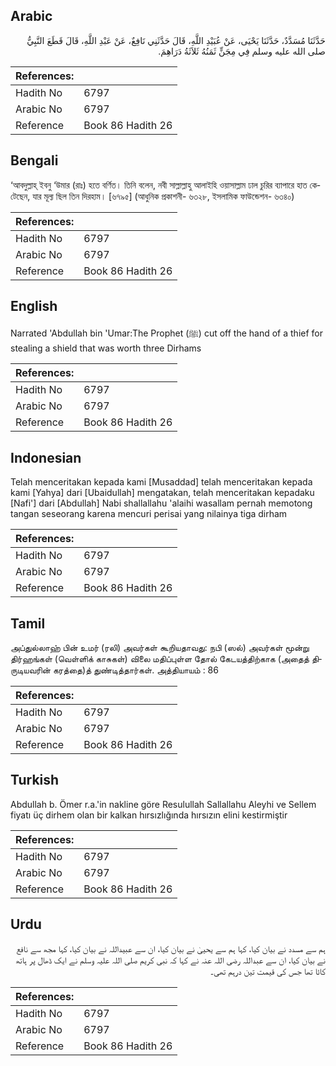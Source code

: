 ## Arabic

<div
  dir="rtl"
  lang="ar"
  style={{ fontSize: "larger", backgroundColor: "#f8f9fa", padding: 20 }}
>
  حَدَّثَنَا مُسَدَّدٌ، حَدَّثَنَا يَحْيَى، عَنْ عُبَيْدِ اللَّهِ، قَالَ
  حَدَّثَنِي نَافِعٌ، عَنْ عَبْدِ اللَّهِ، قَالَ قَطَعَ النَّبِيُّ صلى الله عليه
  وسلم فِي مِجَنٍّ ثَمَنُهُ ثَلاَثَةُ دَرَاهِمَ‏.‏
</div>
<div style={{ backgroundColor: "#f8f9fa", padding: 20, marginBottom: 10 }}>
  <table>
    <thead>
      <tr>
        <th>References:</th>
        <th></th>
      </tr>
    </thead>
    <tbody>
      <tr>
        <td>Hadith No</td>
        <td>6797</td>
      </tr>
      <tr>
        <td>Arabic No</td>
        <td>6797</td>
      </tr>
      <tr>
        <td>Reference</td>
        <td>Book 86 Hadith 26</td>
      </tr>
    </tbody>
  </table>
</div>

## Bengali

<div
  dir="ltr"
  lang="bn"
  style={{ fontSize: "larger", backgroundColor: "#f8f9fa", padding: 20 }}
>
  ‘আবদুল্লাহ্ ইবনু ‘উমার (রাঃ) হতে বর্ণিত। তিনি বলেন, নবী সাল্লাল্লাহু আলাইহি
  ওয়াসাল্লাম ঢাল চুরির ব্যাপারে হাত কেটেছেন, যার মূল্য ছিল তিন দিরহাম। [৬৭৯৫]
  (আধুনিক প্রকাশনী- ৬৩২৮, ইসলামিক ফাউন্ডেশন- ৬৩৪০)
</div>
<div style={{ backgroundColor: "#f8f9fa", padding: 20, marginBottom: 10 }}>
  <table>
    <thead>
      <tr>
        <th>References:</th>
        <th></th>
      </tr>
    </thead>
    <tbody>
      <tr>
        <td>Hadith No</td>
        <td>6797</td>
      </tr>
      <tr>
        <td>Arabic No</td>
        <td>6797</td>
      </tr>
      <tr>
        <td>Reference</td>
        <td>Book 86 Hadith 26</td>
      </tr>
    </tbody>
  </table>
</div>

## English

<div
  dir="ltr"
  lang="en"
  style={{ fontSize: "larger", backgroundColor: "#f8f9fa", padding: 20 }}
>
  Narrated 'Abdullah bin 'Umar:The Prophet (ﷺ) cut off the hand of a thief for
  stealing a shield that was worth three Dirhams
</div>
<div style={{ backgroundColor: "#f8f9fa", padding: 20, marginBottom: 10 }}>
  <table>
    <thead>
      <tr>
        <th>References:</th>
        <th></th>
      </tr>
    </thead>
    <tbody>
      <tr>
        <td>Hadith No</td>
        <td>6797</td>
      </tr>
      <tr>
        <td>Arabic No</td>
        <td>6797</td>
      </tr>
      <tr>
        <td>Reference</td>
        <td>Book 86 Hadith 26</td>
      </tr>
    </tbody>
  </table>
</div>

## Indonesian

<div
  dir="ltr"
  lang="id"
  style={{ fontSize: "larger", backgroundColor: "#f8f9fa", padding: 20 }}
>
  Telah menceritakan kepada kami [Musaddad] telah menceritakan kepada kami
  [Yahya] dari [Ubaidullah] mengatakan, telah menceritakan kepadaku [Nafi'] dari
  [Abdullah] Nabi shallallahu 'alaihi wasallam pernah memotong tangan seseorang
  karena mencuri perisai yang nilainya tiga dirham
</div>
<div style={{ backgroundColor: "#f8f9fa", padding: 20, marginBottom: 10 }}>
  <table>
    <thead>
      <tr>
        <th>References:</th>
        <th></th>
      </tr>
    </thead>
    <tbody>
      <tr>
        <td>Hadith No</td>
        <td>6797</td>
      </tr>
      <tr>
        <td>Arabic No</td>
        <td>6797</td>
      </tr>
      <tr>
        <td>Reference</td>
        <td>Book 86 Hadith 26</td>
      </tr>
    </tbody>
  </table>
</div>

## Tamil

<div
  dir="ltr"
  lang="ta"
  style={{ fontSize: "larger", backgroundColor: "#f8f9fa", padding: 20 }}
>
  அப்துல்லாஹ் பின் உமர் (ரலி) அவர்கள் கூறியதாவது: நபி (ஸல்) அவர்கள் மூன்று
  திர்ஹங்கள் (வெள்ளிக் காசுகள்) விலை மதிப்புள்ள தோல் கேடயத்திற்காக (அதைத்
  திருடியவரின் கரத்தை)த் துண்டித்தார்கள். அத்தியாயம் : 86
</div>
<div style={{ backgroundColor: "#f8f9fa", padding: 20, marginBottom: 10 }}>
  <table>
    <thead>
      <tr>
        <th>References:</th>
        <th></th>
      </tr>
    </thead>
    <tbody>
      <tr>
        <td>Hadith No</td>
        <td>6797</td>
      </tr>
      <tr>
        <td>Arabic No</td>
        <td>6797</td>
      </tr>
      <tr>
        <td>Reference</td>
        <td>Book 86 Hadith 26</td>
      </tr>
    </tbody>
  </table>
</div>

## Turkish

<div
  dir="ltr"
  lang="tr"
  style={{ fontSize: "larger", backgroundColor: "#f8f9fa", padding: 20 }}
>
  Abdullah b. Ömer r.a.'in nakline göre Resulullah Sallallahu Aleyhi ve Sellem
  fiyatı üç dirhem olan bir kalkan hırsızlığında hırsızın elini kestirmiştir
</div>
<div style={{ backgroundColor: "#f8f9fa", padding: 20, marginBottom: 10 }}>
  <table>
    <thead>
      <tr>
        <th>References:</th>
        <th></th>
      </tr>
    </thead>
    <tbody>
      <tr>
        <td>Hadith No</td>
        <td>6797</td>
      </tr>
      <tr>
        <td>Arabic No</td>
        <td>6797</td>
      </tr>
      <tr>
        <td>Reference</td>
        <td>Book 86 Hadith 26</td>
      </tr>
    </tbody>
  </table>
</div>

## Urdu

<div
  dir="rtl"
  lang="ur"
  style={{ fontSize: "larger", backgroundColor: "#f8f9fa", padding: 20 }}
>
  ہم سے مسدد نے بیان کیا، کہا ہم سے یحییٰ نے بیان کیا، ان سے عبیداللہ نے بیان
  کیا، کہا مجھ سے نافع نے بیان کیا، ان سے عبداللہ رضی اللہ عنہ نے کہا کہ نبی
  کریم صلی اللہ علیہ وسلم نے ایک ڈھال پر ہاتھ کاٹا تھا جس کی قیمت تین درہم تھی۔
</div>
<div style={{ backgroundColor: "#f8f9fa", padding: 20, marginBottom: 10 }}>
  <table>
    <thead>
      <tr>
        <th>References:</th>
        <th></th>
      </tr>
    </thead>
    <tbody>
      <tr>
        <td>Hadith No</td>
        <td>6797</td>
      </tr>
      <tr>
        <td>Arabic No</td>
        <td>6797</td>
      </tr>
      <tr>
        <td>Reference</td>
        <td>Book 86 Hadith 26</td>
      </tr>
    </tbody>
  </table>
</div>

